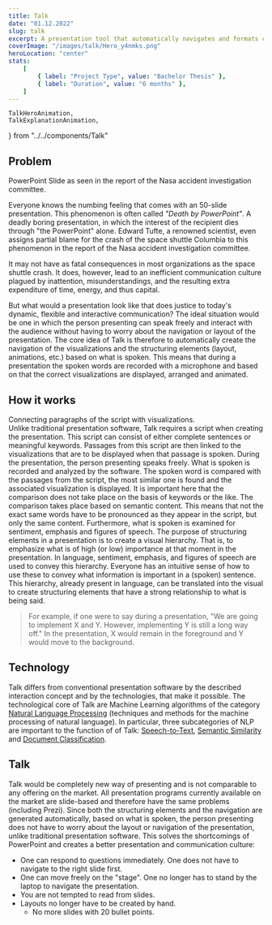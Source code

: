```yaml
---
title: Talk
date: "01.12.2022"
slug: talk
excerpt: A presentation tool that automatically navigates and formats content based on spoken words, aiming to solve "Death by PowerPoint".
coverImage: "/images/talk/Hero_y4nmks.png"
heroLocation: "center"
stats:
    [
        { label: "Project Type", value: "Bachelor Thesis" },
        { label: "Duration", value: "6 months" },
    ]
---
```


    TalkHeroAnimation,
    TalkExplanationAnimation,
} from "../../components/Talk"

## Problem

<FloatRightWrapper>
  <FloatRightFigure>
    <img src="/images/talk/NASA_fk7r6c.png" alt="" />
    <figcaption>PowerPoint Slide as seen in the report of the Nasa accident investigation committee.</figcaption>
  </FloatRightFigure>

Everyone knows the numbing feeling that comes with an 50-slide presentation. This phenomenon is often called _"Death by PowerPoint"_. A deadly
boring presentation, in which the interest of the recipient dies through "the PowerPoint" alone. Edward Tufte, a renowned scientist, even assigns partial blame for the crash of
the space shuttle Columbia to this phenomenon in the report of the Nasa accident investigation committee.

It may not have as fatal consequences in most organizations as the space shuttle crash. It does, however, lead to an inefficient communication culture plagued by inattention,
misunderstandings, and the resulting extra expenditure of time, energy, and thus capital.

</FloatRightWrapper>

<TalkHeroAnimation />

But what would a presentation look like that does justice to today's dynamic, flexible and interactive communication? The ideal situation would be one in which the person
presenting can speak freely and interact with the audience without having to worry about the navigation or layout of the presentation. The core idea of Talk is therefore to
automatically create the navigation of the visualizations and the structuring elements (layout, animations, etc.) based on what is spoken. This means that during a presentation the
spoken words are recorded with a microphone and based on that the correct visualizations are displayed, arranged and animated.

## How it works

<FloatRightWrapper>
    <FloatRightFigure>
        <TalkExplanationAnimation />
        <figcaption>
            Connecting paragraphs of the script with visualizations.
        </figcaption>
    </FloatRightFigure>
    Unlike traditional presentation software, Talk requires a script when
    creating the presentation. This script can consist of either complete
    sentences or meaningful keywords. Passages from this script are then linked
    to the visualizations that are to be displayed when that passage is spoken.
    During the presentation, the person presenting speaks freely. What is spoken
    is recorded and analyzed by the software. The spoken word is compared with
    the passages from the script, the most similar one is found and the
    associated visualization is displayed. It is important here that the
    comparison does not take place on the basis of keywords or the like. The
    comparison takes place based on semantic content. This means that not the
    exact same words have to be pronounced as they appear in the script, but
    only the same content. Furthermore, what is spoken is examined for
    sentiment, emphasis and figures of speech. The purpose of structuring
    elements in a presentation is to create a visual hierarchy. That is, to
    emphasize what is of high (or low) importance at that moment in the
    presentation. In language, sentiment, emphasis, and figures of speech are
    used to convey this hierarchy. Everyone has an intuitive sense of how to use
    these to convey what information is important in a (spoken) sentence. This
    hierarchy, already present in language, can be translated into the visual to
    create structuring elements that have a strong relationship to what is being
    said.
</FloatRightWrapper>

> For example, if one were to say during a presentation, "We are going to implement X and Y. However, implementing Y is still a long way off." In the presentation, X would remain
> in the foreground and Y would move to the background.

## Technology

Talk differs from conventional presentation software by the described interaction concept and by the technologies, that make it possible. The technological core of Talk are Machine
Learning algorithms of the category [Natural Language Processing](https://en.wikipedia.org/wiki/Natural_language_processing) (techniques and methods for the machine processing of natural language). In particular, three subcategories of NLP are important to the function of of Talk: [Speech-to-Text](https://en.wikipedia.org/wiki/Speech_recognition), [Semantic Similarity](https://en.wikipedia.org/wiki/Semantic_similarity) and [Document Classification](https://en.wikipedia.org/wiki/Document_classification).

## Talk

Talk would be completely new way of presenting and is not comparable to any offering on the market. All presentation programs currently available on the market are slide-based and
therefore have the same problems (including Prezi). Since both the structuring elements and the navigation are generated automatically, based on what is spoken, the person
presenting does not have to worry about the layout or navigation of the presentation, unlike traditional presentation software. This solves the shortcomings of PowerPoint and
creates a better presentation and communication culture:

- One can respond to questions immediately. One does not have to navigate to the right slide first.
- One can move freely on the "stage". One no longer has to stand by the laptop to navigate the presentation.
- You are not tempted to read from slides.
- Layouts no longer have to be created by hand.
    - No more slides with 20 bullet points.
